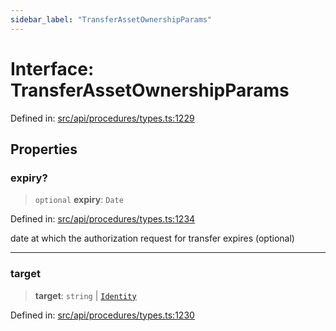 ```yaml
---
sidebar_label: "TransferAssetOwnershipParams"
---
```


# Interface: TransferAssetOwnershipParams

Defined in: [src/api/procedures/types.ts:1229](https://github.com/PolymeshAssociation/polymesh-sdk/blob/bee6a2fe7a8ce5db42a6982e793782182cde2153/src/api/procedures/types.ts#L1229)

## Properties

### expiry?

> `optional` **expiry**: `Date`

Defined in: [src/api/procedures/types.ts:1234](https://github.com/PolymeshAssociation/polymesh-sdk/blob/bee6a2fe7a8ce5db42a6982e793782182cde2153/src/api/procedures/types.ts#L1234)

date at which the authorization request for transfer expires (optional)

***

### target

> **target**: `string` \| [`Identity`](../../../entities/Identity/classes/Identity.mdx)

Defined in: [src/api/procedures/types.ts:1230](https://github.com/PolymeshAssociation/polymesh-sdk/blob/bee6a2fe7a8ce5db42a6982e793782182cde2153/src/api/procedures/types.ts#L1230)
